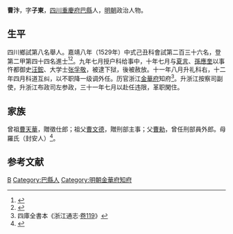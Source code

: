 {{明清人物信息框
| 姓名 = 曹汴
| 原名 =
| 圖片名稱= 
| 圖片大小 =
| 圖片說明 = 
| 最高職務 =浙江布政使司左参政
| 國家 = 大明 
| 爵位 =
| 籍貫 = [[四川|四川]][[重慶府|重慶府]][[巴縣_(重慶)|巴縣]]民籍
| 族裔 = 
| 字號 = 字子東
| 諡號 =
| 出生日期 = 正月初四日
| 出生地點 = 
| 逝世日期 = 卒年不詳 
| 逝世地點 =
| 墓葬 =
| 配偶 = 鄧氏
| 親屬 = 父 [[曹勑|曹勑]]；（子）[[曹大川|曹大川]]、[[曹大埜|曹大埜]]
| 出身 =
* 嘉靖八年己丑科進士出身
| 經歷 =
| 著作 = 
}}
'''曹汴'''{{BD|1499年||?年||}}，字'''子東'''，[[四川|四川]][[重慶府|重慶府]][[巴縣_(重慶)|巴縣]]人，[[明朝|明朝]]政治人物。

== 生平 ==
四川鄉試第八名舉人。嘉靖八年（1529年）中式己丑科會試第二百三十六名，登第二甲第四十四名進士<ref>{{Cite book|title=《皇明贡举考》卷五|last=（明）[[张朝瑞|张朝瑞]]|first=|publisher=《续修四库全书》史部第828册|year=|isbn=|location=|pages=}}</ref><ref>{{Cite book|title=贡举志五种 上|last=鲁小俊，江俊伟著|first=|publisher=武汉：武汉大学出版社|year=2009|isbn=978-7-307-07043-1|location=|pages=}}</ref>。九年七月授户科给事中，十年七月与[[夏言|夏言]]、[[孫應奎|孫應奎]]以事忤都御史[[汪鋐|汪鋐]]、大学士[[张孚敬|张孚敬]]，被逮下狱，後被赦放。十一年八月升礼科右，十二年四月科道互纠，以不职降一级调外任。历官浙江[[金華府|金華府]]知府<ref>四庫全書本《浙江通志·[[s:浙江通志_(四庫全書本)/卷119|卷119]]》</ref>。升浙江按察司副使，升浙江布政司左参政，三十一年七月以赴任违限，革职閑住。

== 家族 ==
曾祖[[曹天華|曹天華]]，贈徵仕郎；祖父[[曹文德|曹文德]]，贈刑部主事；父[[曹勑|曹勑]]，曾任刑部員外郎。母羅氏（封安人）<ref>{{Cite book|title=天一阁藏明代科举录选刊 登科录 点校本|last=龚延明主编|first=|publisher=宁波出版社|year=2016|isbn=978-7-5526-2320-8|location=宁波|pages=|quote=《天一閣藏明代科舉錄選刊.登科錄》之《嘉靖八年己丑科進士登科錄》}}</ref>。

==参考文献==
{{reflist}}

{{嘉靖八年己丑科殿試金榜}}

{{Authority control}}

{{DEFAULTSORT:C}}
[[Category:曹姓|B]]
[[Category:巴縣人|Category:巴縣人]]
[[Category:明朝金華府知府|Category:明朝金華府知府]]